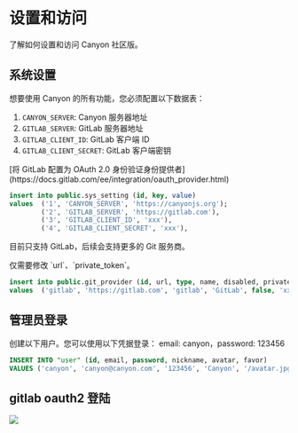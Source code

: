 # 设置和访问

了解如何设置和访问 Canyon 社区版。

## 系统设置

想要使用 Canyon 的所有功能，您必须配置以下数据表：

1. `CANYON_SERVER`: Canyon 服务器地址
2. `GITLAB_SERVER`: GitLab 服务器地址
3. `GITLAB_CLIENT_ID`: GitLab 客户端 ID
4. `GITLAB_CLIENT_SECRET`: GitLab 客户端密钥


<Callout type="info" emoji="ℹ️">
  [将 GitLab 配置为 OAuth 2.0 身份验证身份提供者](https://docs.gitlab.com/ee/integration/oauth_provider.html)
</Callout>


```sql copy
insert into public.sys_setting (id, key, value)
values  ('1', 'CANYON_SERVER', 'https://canyonjs.org');
        ('2', 'GITLAB_SERVER', 'https://gitlab.com'),
        ('3', 'GITLAB_CLIENT_ID', 'xxx'),
        ('4', 'GITLAB_CLIENT_SECRET', 'xxx'),
```

目前只支持 GitLab，后续会支持更多的 Git 服务商。


<Callout type="info" emoji="ℹ️">
  仅需要修改 `url`、`private_token`。
</Callout>

```sql copy
insert into public.git_provider (id, url, type, name, disabled, private_token)
values  ('gitlab', 'https://gitlab.com', 'gitlab', 'GitLab', false, 'xxx'),
```

## 管理员登录

创建以下用户。您可以使用以下凭据登录： email: canyon，password: 123456

```sql copy
INSERT INTO "user" (id, email, password, nickname, avatar, favor)
VALUES ('canyon', 'canyon@canyon.com', '123456', 'Canyon', '/avatar.jpg', '');
```

## gitlab oauth2 登陆

![](/static/documentation/self-host/community-edition/login.png)
